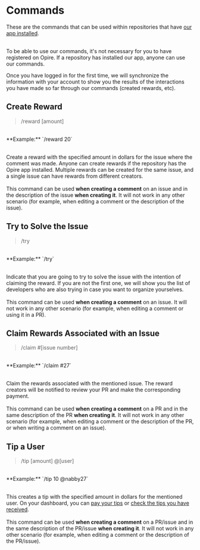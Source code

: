 
# Commands

These are the commands that can be used within repositories that have [our app installed](/overview/install-app).

<br/>
<InfoPanel>
To be able to use our commands, it's not necessary for you to have registered on Opire. If a repository has installed our app, anyone can use our commands.

Once you have logged in for the first time, we will synchronize the information with your account to show you the results of the interactions you have made so far through our commands (created rewards, etc).
</InfoPanel>

## Create Reward

> /reward [amount]

<br/>
<DimmedText>**Example:** `/reward 20`</DimmedText>
<br/><br/>

<span>Create a reward with the specified amount in dollars for the issue where the comment was made. Anyone can create rewards if the repository has the Opire app installed. Multiple rewards can be created for the same issue, and a single issue can have rewards from different creators.</span>
<br/><br/>
<InfoPanel>This command can be used **when creating a comment** on an issue and in the description of the issue **when creating it**. It will not work in any other scenario (for example, when editing a comment or the description of the issue).</InfoPanel>

## Try to Solve the Issue

> /try

<br/>
<DimmedText>**Example:** `/try`</DimmedText>
<br/><br/>

<span>Indicate that you are going to try to solve the issue with the intention of claiming the reward. If you are not the first one, we will show you the list of developers who are also trying in case you want to organize yourselves.</span>
<br/><br/>
<InfoPanel>This command can be used **when creating a comment** on an issue. It will not work in any other scenario (for example, when editing a comment or using it in a PR).</InfoPanel>

## Claim Rewards Associated with an Issue

> /claim #[issue number]

<br/>
<DimmedText>**Example:** `/claim #27`</DimmedText>
<br/><br/>

<span>Claim the rewards associated with the mentioned issue. The reward creators will be notified to review your PR and make the corresponding payment.</span>
<br/><br/>
<InfoPanel>This command can be used **when creating a comment** on a PR and in the same description of the PR **when creating it**. It will not work in any other scenario (for example, when editing a comment or the description of the PR, or when writing a comment on an issue).</InfoPanel>

## Tip a User

> /tip [amount] @[user]

<br/>
<DimmedText>**Example:** `/tip 10 @nabby27`</DimmedText>
<br/><br/>

<span>This creates a tip with the specified amount in dollars for the mentioned user. On your dashboard, you can [pay your tips](https://app.opire.dev/dashboard/creator/tips) or [check the tips you have received](https://app.opire.dev/dashboard/programmer/tips).</span>
<br/><br/>
<InfoPanel>This command can be used **when creating a comment** on a PR/issue and in the same description of the PR/issue **when creating it**. It will not work in any other scenario (for example, when editing a comment or the description of the PR/issue).</InfoPanel>